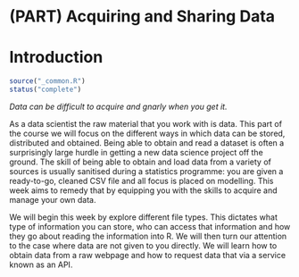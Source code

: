 # (PART) Acquiring and Sharing Data {-}

# Introduction {#data-introduction .unnumbered}

```r
source("_common.R")
status("complete")
```

*Data can be difficult to acquire and gnarly when you get it.*

As a data scientist the raw material that you work with is data. This part of the course we will focus on the different ways in which data can be stored, distributed and obtained. Being able to obtain and read a dataset is often a surprisingly large hurdle in getting a new data science project off the ground. The skill of being able to obtain and load data from a variety of sources is usually sanitised during a statistics programme: you are given a ready-to-go, cleaned CSV file and all focus is placed on modelling. This week aims to remedy that by equipping you with the skills to acquire and manage your own data.


We will begin this week by explore different file types. This dictates what type of information you can store, who can access that information and how they go about reading the information into R. We will then turn our attention to the case where data are not given to you directly. We will learn how to obtain data from a raw webpage and how to request data that via a service known as an API. 
